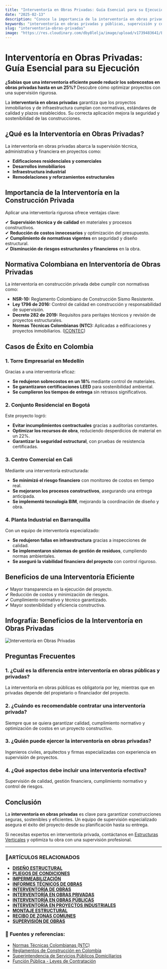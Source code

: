 ```yaml
---
title: "Interventoría en Obras Privadas: Guía Esencial para su Ejecución"
date: "2025-02-13"
description: "Conoce la importancia de la interventoría en obras privadas, su impacto en la calidad y seguridad de los proyectos, y las mejores prácticas para una gestión eficiente."
keywords: "interventoría en obras privadas y públicas, supervisión y control de construcción privada, control de calidad en edificaciones y proyectos inmobiliarios, gestión y auditoría de obras privadas en Colombia, normativa y regulación de interventoría privada, contratos y requisitos para interventoría en Colombia, interventoría en Bogotá, interventoría en Ibague, interventoría en principales ciudades de Colombia"
slug: "interventoria-obras-privadas"
image: "https://res.cloudinary.com/dby8lelja/image/upload/v1739483641/Estructuras%20Verticales%20e%20Ingenieros%20SAS/Imagenes%20Blog/interventoria_de_obras_privadas_nl6joi.webp"
---
```


# Interventoría en Obras Privadas: Guía Esencial para su Ejecución

**¿Sabías que una interventoría eficiente puede reducir los sobrecostos en obras privadas hasta en un 25%?** Descubre cómo optimizar proyectos con una supervisión rigurosa.

La **interventoría en obras privadas** garantiza que los proyectos inmobiliarios y de infraestructura cumplan con normativas, estándares de calidad y plazos establecidos. Su correcta aplicación mejora la seguridad y sostenibilidad de las construcciones.

## ¿Qué es la Interventoría en Obras Privadas?

La interventoría en obras privadas abarca la supervisión técnica, administrativa y financiera en proyectos como:

- **Edificaciones residenciales y comerciales**
- **Desarrollos inmobiliarios**
- **Infraestructura industrial**
- **Remodelaciones y reforzamientos estructurales**

## Importancia de la Interventoría en la Construcción Privada

Aplicar una interventoría rigurosa ofrece ventajas clave:

✔ **Supervisión técnica y de calidad** en materiales y procesos constructivos.  
✔ **Reducción de costos innecesarios** y optimización del presupuesto.  
✔ **Cumplimiento de normativas vigentes** en seguridad y diseño estructural.  
✔ **Disminución de riesgos estructurales y financieros** en la obra.  

## Normativa Colombiana en Interventoría de Obras Privadas

La interventoría en construcción privada debe cumplir con normativas como:

- **NSR-10:** Reglamento Colombiano de Construcción Sismo Resistente.
- **Ley 1796 de 2016:** Control de calidad en construcción y responsabilidad de supervisión.
- **Decreto 282 de 2019:** Requisitos para peritajes técnicos y revisión de proyectos estructurales.
- **Normas Técnicas Colombianas (NTC):** Aplicadas a edificaciones y proyectos inmobiliarios. ([ICONTEC](https://www.icontec.org/))

## Casos de Éxito en Colombia

### **1. Torre Empresarial en Medellín**

Gracias a una interventoría eficaz:
- **Se redujeron sobrecostos en un 18%** mediante control de materiales.
- **Se garantizaron certificaciones LEED** para sostenibilidad ambiental.
- **Se cumplieron los tiempos de entrega** sin retrasos significativos.

### **2. Conjunto Residencial en Bogotá**

Este proyecto logró:
- **Evitar incumplimientos contractuales** gracias a auditorías constantes.
- **Optimizar los recursos de obra**, reduciendo desperdicios de material en un 22%.
- **Garantizar la seguridad estructural**, con pruebas de resistencia certificadas.

### **3. Centro Comercial en Cali**

Mediante una interventoría estructurada:
- **Se minimizó el riesgo financiero** con monitoreo de costos en tiempo real.
- **Se mejoraron los procesos constructivos**, asegurando una entrega anticipada.
- **Se implementó tecnología BIM**, mejorando la coordinación de diseño y obra.

### **4. Planta Industrial en Barranquilla**

Con un equipo de interventoría especializado:
- **Se redujeron fallas en infraestructura** gracias a inspecciones de calidad.
- **Se implementaron sistemas de gestión de residuos**, cumpliendo normas ambientales.
- **Se aseguró la viabilidad financiera del proyecto** con control riguroso.

## Beneficios de una Interventoría Eficiente

✔ Mayor transparencia en la ejecución del proyecto.  
✔ Reducción de costos y minimización de riesgos.  
✔ Cumplimiento normativo y técnico garantizado.  
✔ Mayor sostenibilidad y eficiencia constructiva.  

## Infografía: Beneficios de la Interventoría en Obras Privadas

![Interventoría en Obras Privadas](https://res.cloudinary.com/dby8lelja/image/upload/v1739577191/Estructuras%20Verticales%20e%20Ingenieros%20SAS/Imagenes%20Blog/interventoria_de_obras_privadas_infografia_pk2j3r.webp)

## Preguntas Frecuentes

### 1. ¿Cuál es la diferencia entre interventoría en obras públicas y privadas?
La interventoría en obras públicas es obligatoria por ley, mientras que en privadas depende del propietario o financiador del proyecto.

### 2. ¿Cuándo es recomendable contratar una interventoría privada?
Siempre que se quiera garantizar calidad, cumplimiento normativo y optimización de costos en un proyecto constructivo.

### 3. ¿Quién puede ejercer la interventoría en obras privadas?
Ingenieros civiles, arquitectos y firmas especializadas con experiencia en supervisión de proyectos.

### 4. ¿Qué aspectos debe incluir una interventoría efectiva?
Supervisión de calidad, gestión financiera, cumplimiento normativo y control de riesgos.

## Conclusión

La **interventoría en obras privadas** es clave para garantizar construcciones seguras, sostenibles y eficientes. Un equipo de supervisión especializado asegura el éxito del proyecto desde su planificación hasta su entrega.

Si necesitas expertos en interventoría privada, contáctanos en [Estructuras Verticales](https://www.estructurasverticales.com/) y optimiza tu obra con una supervisión profesional.

---

### 📌ARTÍCULOS RELACIONADOS

- **[DISEÑO ESTRUCTURAL](https://www.estructurasverticales.com/blog/diseno-estructural-construccion)**  
- **[PLIEGOS DE CONDICIONES](https://www.estructurasverticales.com/blog/elaboracion-pliegos-condiciones)**  
- **[IMPERMEABILIZACIÓN](https://www.estructurasverticales.com/blog/impermeabilizacion-construccion)**  
- **[INFORMES TÉCNICOS DE OBRAS](https://www.estructurasverticales.com/blog/informes-tecnicos-obras)**  
- **[INTERVENTORÍA DE OBRAS](https://www.estructurasverticales.com/blog/interventoria-obras-colombia)**  
- **[INTERVENTORÍA EN OBRAS PRIVADAS](https://www.estructurasverticales.com/blog/interventoria-obras-privadas)**  
- **[INTERVENTORÍA EN OBRAS PÚBLICAS](https://www.estructurasverticales.com/blog/interventoria-obras-publicas)**  
- **[INTERVENTORÍA EN PROYECTOS INDUSTRIALES](https://www.estructurasverticales.com/blog/interventoria-proyectos-industriales)**  
- **[MONTAJE ESTRUCTURAL](https://www.estructurasverticales.com/blog/montaje-estructural-construccion)**  
- **[RECIBO DE ZONAS COMUNES](https://www.estructurasverticales.com/blog/recibo-zonas-comunes-ph)**  
- **[SUPERVISIÓN DE OBRAS](https://www.estructurasverticales.com/blog/supervision-obras-construccion)**  

### 🔗 **Fuentes y referencias:**

- [Normas Técnicas Colombianas (NTC)](https://www.icontec.org/)
- [Reglamentos de Construcción en Colombia](https://www.minvivienda.gov.co/)
- [Superintendencia de Servicios Públicos Domiciliarios](https://www.superservicios.gov.co/)
- [Función Pública - Leyes de Contratación](https://www.funcionpublica.gov.co/)
